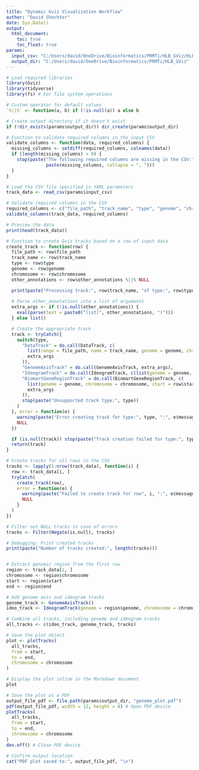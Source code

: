 ```yaml
---
title: "Dynamic Gviz Visualization Workflow"
author: "David Shechter"
date: Sys.Date()
output: 
  html_document:
    toc: true
    toc_float: true
params:
  input_csv: "C:/Users/david/OneDrive/Bioinformatics/PRMTi/HLB_GViz/HLB_PRMT5_HINFP_etc.csv" # Path to your CSV file
  output_dir: "C:/Users/david/OneDrive/Bioinformatics/PRMTi/HLB_GViz"   # Directory to save results
---
```


```r
# Load required libraries
library(Gviz)
library(tidyverse)
library(fs) # For file system operations

# Custom operator for default values
`%||%` <- function(a, b) if (!is.null(a)) a else b

# Create output directory if it doesn't exist
if (!dir_exists(params$output_dir)) dir_create(params$output_dir)

# Function to validate required columns in the input CSV
validate_columns <- function(data, required_columns) {
  missing_columns <- setdiff(required_columns, colnames(data))
  if (length(missing_columns) > 0) {
    stop(paste("The following required columns are missing in the CSV:",
               paste(missing_columns, collapse = ", ")))
  }
}

# Load the CSV file specified in YAML parameters
track_data <- read_csv(params$input_csv)

# Validate required columns in the CSV
required_columns <- c("file_path", "track_name", "type", "genome", "chromosome", "start", "end")
validate_columns(track_data, required_columns)

# Preview the data
print(head(track_data))


```

```r

# Function to create Gviz tracks based on a row of input data
create_track <- function(row) {
  file_path <- row$file_path
  track_name <- row$track_name
  type <- row$type
  genome <- row$genome
  chromosome <- row$chromosome
  other_annotations <- row$other_annotations %||% NULL

  print(paste("Processing track:", row$track_name, "of type:", row$type))
   
  # Parse other_annotations into a list of arguments
  extra_args <- if (!is.null(other_annotations)) {
    eval(parse(text = paste0("list(", other_annotations, ")")))
  } else list()

  # Create the appropriate track
  track <- tryCatch({
    switch(type,
      "DataTrack" = do.call(DataTrack, c(
        list(range = file_path, name = track_name, genome = genome, chromosome = chromosome),
        extra_args
      )),
      "GenomeAxisTrack" = do.call(GenomeAxisTrack, extra_args),
      "IdeogramTrack" = do.call(IdeogramTrack, c(list(genome = genome, chromosome = chromosome), extra_args)),
      "BiomartGeneRegionTrack" = do.call(BiomartGeneRegionTrack, c(
        list(genome = genome, chromosome = chromosome, start = row$start, end = row$end, name = track_name, biomart = useMart("ensembl")),
        extra_args
      )),
      stop(paste("Unsupported track type:", type))
    )
  }, error = function(e) {
    warning(paste("Error creating track for type:", type, ":", e$message))
    NULL
  })

  if (is.null(track)) stop(paste("Track creation failed for type:", type))
  return(track)
}

# Create tracks for all rows in the CSV
tracks <- lapply(1:nrow(track_data), function(i) {
  row <- track_data[i, ]
  tryCatch(
    create_track(row),
    error = function(e) {
      warning(paste("Failed to create track for row", i, ":", e$message))
      NULL
    }
  )
})

# Filter out NULL tracks in case of errors
tracks <- Filter(Negate(is.null), tracks)

# Debugging: Print created tracks
print(paste("Number of tracks created:", length(tracks)))



```


```r
# Extract genomic region from the first row
region <- track_data[1, ]
chromosome <- region$chromosome
start <- region$start
end <- region$end

# Add genome axis and ideogram tracks
genome_track <- GenomeAxisTrack()
ideo_track <- IdeogramTrack(genome = region$genome, chromosome = chromosome)

# Combine all tracks, including genome and ideogram tracks
all_tracks <- c(ideo_track, genome_track, tracks)

```

```r

# Save the plot object
plot <- plotTracks(
  all_tracks,
  from = start,
  to = end,
  chromosome = chromosome
)

# Display the plot inline in the Markdown document
plot

# Save the plot as a PDF
output_file_pdf <- file.path(params$output_dir, "genome_plot.pdf")
pdf(output_file_pdf, width = 12, height = 8) # Open PDF device
plotTracks(
  all_tracks,
  from = start,
  to = end,
  chromosome = chromosome
)
dev.off() # Close PDF device

# Confirm output location
cat("PDF plot saved to:", output_file_pdf, "\n")


```